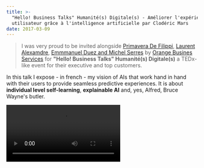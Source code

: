 ```yaml
---
title: >-
  "Hello! Business Talks" Humanité(s) Digitale(s) - Améliorer l'expérience
  utilisateur grâce à l'intelligence artificielle par Clodéric Mars
date: 2017-03-09
---
```



> I was very proud to be invited alongside
> [Primavera De Filippi](https://www.youtube.com/watch?v=-VvZpHOLP8A),
> [Laurent Alexamdre](https://www.youtube.com/watch?v=G3SvUSUFqJ4),
> [Emmmanuel Duez and Michel Serres](https://www.youtube.com/watch?v=43p-kXShmtc)
> by [Orange Busines Services](https://www.orange-business.com) for **"Hello!
> Business Talks" Humanité(s) Digitale(s)** a TEDx-like event for their
> executive and top customers.

In this talk I expose - in french - my vision of AIs that work hand in hand with
their users to provide seamless predictive experiences. It is about **individual
level self-learning**, **explainable AI** and, yes, Alfred, Bruce Wayne's
butler.

<Video src="https://www.youtube.com/watch?v=jzXtmjC78r4" />
